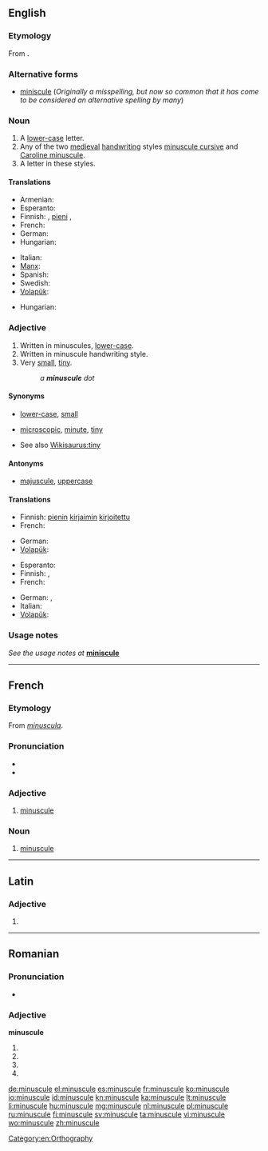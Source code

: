 ==English==
{{wikipedia}}

===Etymology===
From {{etyl|fr}} {{term|minuscule|lang=fr}}.

===Alternative forms===
* [[miniscule]] (''Originally a misspelling, but now so common that it has come to be considered an alternative spelling by many'')

===Noun===
{{en-noun}}

# A [[lower-case]] letter.
# Any of the two [[medieval]] [[handwriting]] styles [[minuscule cursive]] and [[Caroline minuscule]].
# A letter in these styles.

====Translations====
{{trans-top|lower-case letter}}
* Armenian: {{t-|hy|փոքրատառ|tr=p’ok’rataṙ}}
* Esperanto: {{t|eo|minusklo}}
* Finnish: {{t+|fi|pienaakkonen}}, [[pieni]] {{t+|fi|kirjain}}, {{t-|fi|minuskeli}}
* French: {{t+|fr|minuscule|f}}
* German: {{t-|de|Kleinbuchstabe|m}}
* Hungarian: {{t|hu|kisbetű}}
{{trans-mid}}
* Italian: {{t+|it|minuscolo|m}}
* [[Manx]]: {{t|gv|lettyr beg|m}}
* Spanish: {{t+|es|minúscula|f}}
* Swedish: {{t+|sv|gemen|c}}
* [[Volapük]]: {{t|vo|minud}}
{{trans-bottom}}

{{trans-top|medieval handwriting style}}
* Hungarian: {{t|hu|minuszkula}}
{{trans-mid}}
{{trans-bottom}}

{{trans-top|letter in this style}}
{{trans-mid}}
{{trans-bottom}}

===Adjective===
{{en-adj|more}}

# Written in minuscules, [[lower-case]].
# Written in minuscule handwriting style.
# Very [[small]], [[tiny]].
#: ''a '''minuscule''' dot''

====Synonyms====
* {{sense|written in minuscules}} [[lower-case]], [[small]]
* {{sense|very small}} [[microscopic]], [[minute]], [[tiny]]
* See also [[Wikisaurus:tiny]]

====Antonyms====
* {{sense|lower-case}} [[majuscule]], [[uppercase]]

====Translations====
{{trans-top|written in minuscules}}
* Finnish: [[pieni|pienin]] [[kirjain|kirjaimin]] [[kirjoitettu]]
* French: {{t+|fr|minuscule}}
{{trans-mid}}
* German: {{t|de|Klein-}}
* [[Volapük]]: {{t|vo|minudik}}
{{trans-bottom}}

{{trans-top|written in minuscule handwriting style}}
{{trans-mid}}
{{trans-bottom}}

{{trans-top|very small, tiny}}
* Esperanto: {{t|eo|malgrandega}}
* Finnish: {{t-|fi|mitätön}}, {{t+|fi|olematon}}
* French: {{t+|fr|minuscule}}
{{trans-mid}}
* German: {{qualifier|colloquial}} {{t|de| klitzeklein}}, {{t|de|winzig}}
* Italian: {{t|it|minuscolo}}
* [[Volapük]]: {{t|vo|vemo smalik}}
{{trans-bottom}}

===Usage notes===
''See the usage notes at'' '''[[miniscule]]'''

[[Category:en:Orthography]]

----

==French==

===Etymology===
From {{etyl|la|fr}} ''[[minuscula]]''.

===Pronunciation===
* {{audio|Fr-minuscule.ogg|audio}}
* {{IPA|/mi.ny.skyl/|lang=fr}}

===Adjective===
{{fr-adj-mf}}

# [[#Adjective|minuscule]]

===Noun===
{{fr-noun|f}}

# [[#Noun|minuscule]]

----

==Latin==

===Adjective===
{{la-adj-form|minuscule}}

# {{inflection of|minusculus|minusculus|voc|m|s|lang=la}}


----

==Romanian==

===Pronunciation===
* {{IPA|[miˈnu.sku.le]|lang=ro}}

===Adjective===
'''minuscule'''

# {{ro-form-adj|fp|n|minuscul}}
# {{ro-form-adj|fp|a|minuscul}}
# {{ro-form-adj|np|n|minuscul}}
# {{ro-form-adj|np|a|minuscul}}

[[de:minuscule]]
[[el:minuscule]]
[[es:minuscule]]
[[fr:minuscule]]
[[ko:minuscule]]
[[io:minuscule]]
[[id:minuscule]]
[[kn:minuscule]]
[[ka:minuscule]]
[[lt:minuscule]]
[[li:minuscule]]
[[hu:minuscule]]
[[mg:minuscule]]
[[nl:minuscule]]
[[pl:minuscule]]
[[ru:minuscule]]
[[fi:minuscule]]
[[sv:minuscule]]
[[ta:minuscule]]
[[vi:minuscule]]
[[wo:minuscule]]
[[zh:minuscule]]